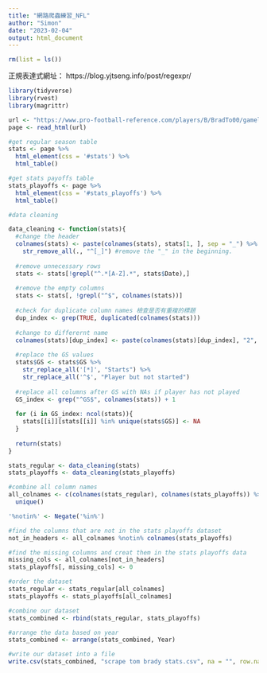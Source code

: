 ```yaml
---
title: "網路爬蟲練習_NFL"
author: "Simon"
date: "2023-02-04"
output: html_document
---
```

```r
rm(list = ls())
```

正規表達式網址：
https://blog.yjtseng.info/post/regexpr/


```r
library(tidyverse)
library(rvest)
library(magrittr)
```

```r
url <- "https://www.pro-football-reference.com/players/B/BradTo00/gamelog/"
page <- read_html(url)

#get regular season table
stats <- page %>%
  html_element(css = '#stats') %>%
  html_table()

#get stats payoffs table
stats_playoffs <- page %>%
  html_element(css = '#stats_playoffs') %>%
  html_table()
```

```r
#data cleaning

data_cleaning <- function(stats){
  #change the header
  colnames(stats) <- paste(colnames(stats), stats[1, ], sep = "_") %>%
    str_remove_all(., "^[_]") #remove the "_" in the beginning.
  
  #remove unnecessary rows
  stats <- stats[!grepl("^.*[A-Z].*", stats$Date),]
  
  #remove the empty columns
  stats <- stats[, !grepl("^$", colnames(stats))]
  
  #check for duplicate column names 檢查是否有重複的標題
  dup_index <- grep(TRUE, duplicated(colnames(stats)))
  
  #change to differernt name
  colnames(stats)[dup_index] <- paste(colnames(stats)[dup_index], "2", sep = "_")
  
  #replace the GS values
  stats$GS <- stats$GS %>%
    str_replace_all('[*]', "Starts") %>%
    str_replace_all('^$', "Player but not started")
  
  #replace all columns after GS with NAs if player has not played
  GS_index <- grep("^GS$", colnames(stats)) + 1
  
  for (i in GS_index: ncol(stats)){
    stats[[i]][stats[[i]] %in% unique(stats$GS)] <- NA
  }
  
  return(stats)
}

stats_regular <- data_cleaning(stats)
stats_playoffs <- data_cleaning(stats_playoffs)
```

```r
#combine all column names
all_colnames <- c(colnames(stats_regular), colnames(stats_playoffs)) %>%
  unique()

'%notin%' <- Negate('%in%')

#find the columns that are not in the stats playoffs dataset
not_in_headers <- all_colnames %notin% colnames(stats_playoffs)

#find the missing columns and creat them in the stats playoffs data
missing_cols <- all_colnames[not_in_headers]
stats_playoffs[, missing_cols] <- 0

#order the dataset
stats_regular <- stats_regular[all_colnames]
stats_playoffs <- stats_playoffs[all_colnames]

#combine our dataset 
stats_combined <- rbind(stats_regular, stats_playoffs)

#arrange the data based on year
stats_combined <- arrange(stats_combined, Year)

#write our dataset into a file
write.csv(stats_combined, "scrape tom brady stats.csv", na = "", row.names = F)

```